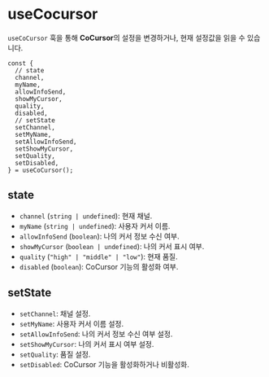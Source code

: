 # useCocursor

`useCoCursor` 훅을 통해 **CoCursor**의 설정을 변경하거나, 현재 설정값을 읽을 수 있습니다.

```tsx
const {
  // state
  channel,
  myName,
  allowInfoSend,
  showMyCursor,
  quality,
  disabled,
  // setState
  setChannel,
  setMyName,
  setAllowInfoSend,
  setShowMyCursor,
  setQuality,
  setDisabled,
} = useCoCursor();
```

## state

- `channel` (`string | undefined`): 현재 채널.
- `myName` (`string | undefined`): 사용자 커서 이름.
- `allowInfoSend` (`boolean`): 나의 커서 정보 수신 여부.
- `showMyCursor` (`boolean | undefined`): 나의 커서 표시 여부.
- `quality` (`"high" | "middle" | "low"`): 현재 품질.
- `disabled` (`boolean`): CoCursor 기능의 활성화 여부.

## setState

- `setChannel`: 채널 설정.
- `setMyName`: 사용자 커서 이름 설정.
- `setAllowInfoSend`: 나의 커서 정보 수신 여부 설정.
- `setShowMyCursor`: 나의 커서 표시 여부 설정.
- `setQuality`: 품질 설정.
- `setDisabled`: CoCursor 기능을 활성화하거나 비활성화.
